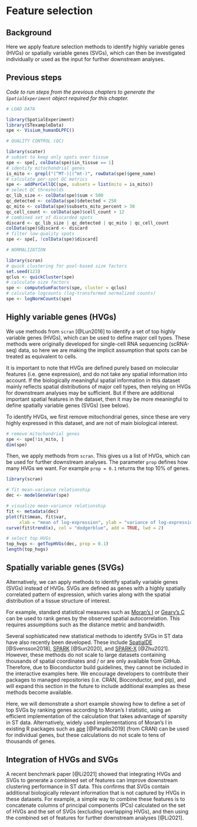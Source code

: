 # Feature selection

## Background

Here we apply feature selection methods to identify highly variable genes (HVGs) or spatially variable genes (SVGs), which can then be investigated individually or used as the input for further downstream analyses.


## Previous steps

*Code to run steps from the previous chapters to generate the `SpatialExperiment` object required for this chapter.*

```r
# LOAD DATA

library(SpatialExperiment)
library(STexampleData)
spe <- Visium_humanDLPFC()

# QUALITY CONTROL (QC)

library(scater)
# subset to keep only spots over tissue
spe <- spe[, colData(spe)$in_tissue == 1]
# identify mitochondrial genes
is_mito <- grepl("(^MT-)|(^mt-)", rowData(spe)$gene_name)
# calculate per-spot QC metrics
spe <- addPerCellQC(spe, subsets = list(mito = is_mito))
# select QC thresholds
qc_lib_size <- colData(spe)$sum < 500
qc_detected <- colData(spe)$detected < 250
qc_mito <- colData(spe)$subsets_mito_percent > 30
qc_cell_count <- colData(spe)$cell_count > 12
# combined set of discarded spots
discard <- qc_lib_size | qc_detected | qc_mito | qc_cell_count
colData(spe)$discard <- discard
# filter low-quality spots
spe <- spe[, !colData(spe)$discard]

# NORMALIZATION

library(scran)
# quick clustering for pool-based size factors
set.seed(123)
qclus <- quickCluster(spe)
# calculate size factors
spe <- computeSumFactors(spe, cluster = qclus)
# calculate logcounts (log-transformed normalized counts)
spe <- logNormCounts(spe)
```


## Highly variable genes (HVGs)

We use methods from `scran` [@Lun2016] to identify a set of top highly variable genes (HVGs), which can be used to define major cell types. These methods were originally developed for single-cell RNA sequencing (scRNA-seq) data, so here we are making the implicit assumption that spots can be treated as equivalent to cells.

It is important to note that HVGs are defined purely based on molecular features (i.e. gene expression), and do not take any spatial information into account. If the biologically meaningful spatial information in this dataset mainly reflects spatial distributions of major cell types, then relying on HVGs for downstream analyses may be sufficient. But if there are additional important spatial features in the dataset, then it may be more meaningful to define spatially variable genes (SVGs) (see below).

To identify HVGs, we first remove mitochondrial genes, since these are very highly expressed in this dataset, and are not of main biological interest.

```r
# remove mitochondrial genes
spe <- spe[!is_mito, ]
dim(spe)
```


Then, we apply methods from `scran`. This gives us a list of HVGs, which can be used for further downstream analyses. The parameter `prop` defines how many HVGs we want. For example `prop = 0.1` returns the top 10% of genes.

```r
library(scran)

# fit mean-variance relationship
dec <- modelGeneVar(spe)

# visualize mean-variance relationship
fit <- metadata(dec)
plot(fit$mean, fit$var, 
     xlab = "mean of log-expression", ylab = "variance of log-expression")
curve(fit$trend(x), col = "dodgerblue", add = TRUE, lwd = 2)

# select top HVGs
top_hvgs <- getTopHVGs(dec, prop = 0.1)
length(top_hvgs)
```


## Spatially variable genes (SVGs)

Alternatively, we can apply methods to identify spatially variable genes (SVGs) instead of HVGs. SVGs are defined as genes with a highly spatially correlated pattern of expression, which varies along with the spatial distribution of a tissue structure of interest.

For example, standard statistical measures such as [Moran's I](https://en.wikipedia.org/wiki/Moran%27s_I) or [Geary's C](https://en.wikipedia.org/wiki/Geary%27s_C) can be used to rank genes by the observed spatial autocorrelation. This requires assumptions such as the distance metric and bandwidth.

Several sophisticated new statistical methods to identify SVGs in ST data have also recently been developed. These include [SpatialDE](https://github.com/Teichlab/SpatialDE) [@Svensson2018], [SPARK](https://xzhoulab.github.io/SPARK/) [@Sun2020], and [SPARK-X](https://xzhoulab.github.io/SPARK/) [@Zhu2021]. However, these methods do not scale to large datasets containing thousands of spatial coordinates and / or are only available from GitHub. Therefore, due to Bioconductor build guidelines, they cannot be included in the interactive examples here. We encourage developers to contribute their packages to managed repositories (i.e. CRAN, Bioconductor, and pip), and will expand this section in the future to include additional examples as these methods become available.

Here, we will demonstrate a short example showing how to define a set of top SVGs by ranking genes according to Moran's I statistic, using an efficient implementation of the calculation that takes advantage of sparsity in ST data. Alternatively, widely used implementations of Moran's I in existing R packages such as [ape](https://cran.r-project.org/web/packages/ape/index.html) [@Paradis2019] (from CRAN) can be used for individual genes, but these calculations do not scale to tens of thousands of genes.


## Integration of HVGs and SVGs

A recent benchmark paper [@Li2021] showed that integrating HVGs and SVGs to generate a combined set of features can improve downstream clustering performance in ST data. This confirms that SVGs contain additional biologically relevant information that is not captured by HVGs in these datasets. For example, a simple way to combine these features is to concatenate columns of principal components (PCs) calculated on the set of HVGs and the set of SVGs (excluding overlapping HVGs), and then using the combined set of features for further downstream analyses [@Li2021].

